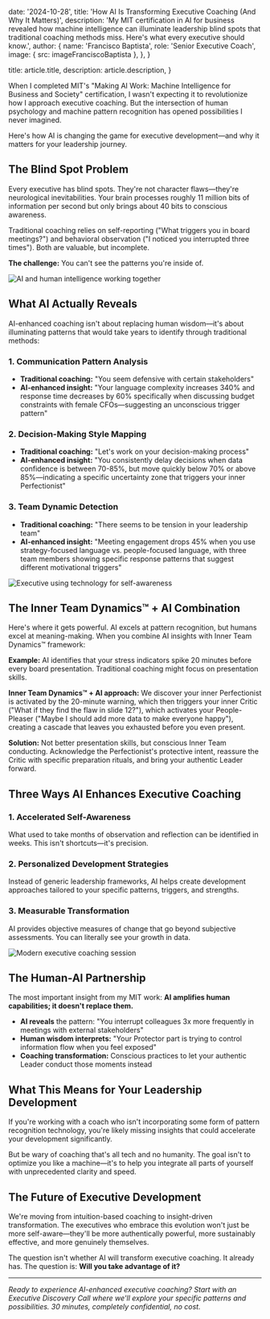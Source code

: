 
  date: '2024-10-28',
  title: 'How AI Is Transforming Executive Coaching (And Why It Matters)',
  description:
    'My MIT certification in AI for business revealed how machine intelligence can illuminate leadership blind spots that traditional coaching methods miss. Here\'s what every executive should know.',
  author: {
    name: 'Francisco Baptista',
    role: 'Senior Executive Coach',
    image: { src: imageFranciscoBaptista },
  },
}

  title: article.title,
  description: article.description,
}

When I completed MIT's "Making AI Work: Machine Intelligence for Business and Society" certification, I wasn't expecting it to revolutionize how I approach executive coaching. But the intersection of human psychology and machine pattern recognition has opened possibilities I never imagined.

Here's how AI is changing the game for executive development—and why it matters for your leadership journey.

## The Blind Spot Problem

Every executive has blind spots. They're not character flaws—they're neurological inevitabilities. Your brain processes roughly 11 million bits of information per second but only brings about 40 bits to conscious awareness. 

Traditional coaching relies on self-reporting ("What triggers you in board meetings?") and behavioral observation ("I noticed you interrupted three times"). Both are valuable, but incomplete.

**The challenge:** You can't see the patterns you're inside of.

![AI and human intelligence working together](./workshop-overhead.jpg)

## What AI Actually Reveals

AI-enhanced coaching isn't about replacing human wisdom—it's about illuminating patterns that would take years to identify through traditional methods:

### 1. Communication Pattern Analysis
- **Traditional coaching:** "You seem defensive with certain stakeholders"
- **AI-enhanced insight:** "Your language complexity increases 340% and response time decreases by 60% specifically when discussing budget constraints with female CFOs—suggesting an unconscious trigger pattern"

### 2. Decision-Making Style Mapping  
- **Traditional coaching:** "Let's work on your decision-making process"
- **AI-enhanced insight:** "You consistently delay decisions when data confidence is between 70-85%, but move quickly below 70% or above 85%—indicating a specific uncertainty zone that triggers your inner Perfectionist"

### 3. Team Dynamic Detection
- **Traditional coaching:** "There seems to be tension in your leadership team"
- **AI-enhanced insight:** "Meeting engagement drops 45% when you use strategy-focused language vs. people-focused language, with three team members showing specific response patterns that suggest different motivational triggers"

![Executive using technology for self-awareness](./workshop-overhead.jpg)

## The Inner Team Dynamics™ + AI Combination

Here's where it gets powerful. AI excels at pattern recognition, but humans excel at meaning-making. When you combine AI insights with Inner Team Dynamics™ framework:

**Example:** AI identifies that your stress indicators spike 20 minutes before every board presentation. Traditional coaching might focus on presentation skills. 

**Inner Team Dynamics™ + AI approach:** We discover your inner Perfectionist is activated by the 20-minute warning, which then triggers your inner Critic ("What if they find the flaw in slide 12?"), which activates your People-Pleaser ("Maybe I should add more data to make everyone happy"), creating a cascade that leaves you exhausted before you even present.

**Solution:** Not better presentation skills, but conscious Inner Team conducting. Acknowledge the Perfectionist's protective intent, reassure the Critic with specific preparation rituals, and bring your authentic Leader forward.

## Three Ways AI Enhances Executive Coaching

### 1. Accelerated Self-Awareness
What used to take months of observation and reflection can be identified in weeks. This isn't shortcuts—it's precision.

### 2. Personalized Development Strategies  
Instead of generic leadership frameworks, AI helps create development approaches tailored to your specific patterns, triggers, and strengths.

### 3. Measurable Transformation
AI provides objective measures of change that go beyond subjective assessments. You can literally see your growth in data.

![Modern executive coaching session](./executive-meeting.jpg)

## The Human-AI Partnership

The most important insight from my MIT work: **AI amplifies human capabilities; it doesn't replace them.**

- **AI reveals** the pattern: "You interrupt colleagues 3x more frequently in meetings with external stakeholders"
- **Human wisdom interprets:** "Your Protector part is trying to control information flow when you feel exposed"  
- **Coaching transformation:** Conscious practices to let your authentic Leader conduct those moments instead

## What This Means for Your Leadership Development

If you're working with a coach who isn't incorporating some form of pattern recognition technology, you're likely missing insights that could accelerate your development significantly.

But be wary of coaching that's all tech and no humanity. The goal isn't to optimize you like a machine—it's to help you integrate all parts of yourself with unprecedented clarity and speed.

## The Future of Executive Development

We're moving from intuition-based coaching to insight-driven transformation. The executives who embrace this evolution won't just be more self-aware—they'll be more authentically powerful, more sustainably effective, and more genuinely themselves.

The question isn't whether AI will transform executive coaching. It already has. The question is: **Will you take advantage of it?**

---

*Ready to experience AI-enhanced executive coaching? Start with an Executive Discovery Call where we'll explore your specific patterns and possibilities. 30 minutes, completely confidential, no cost.*

